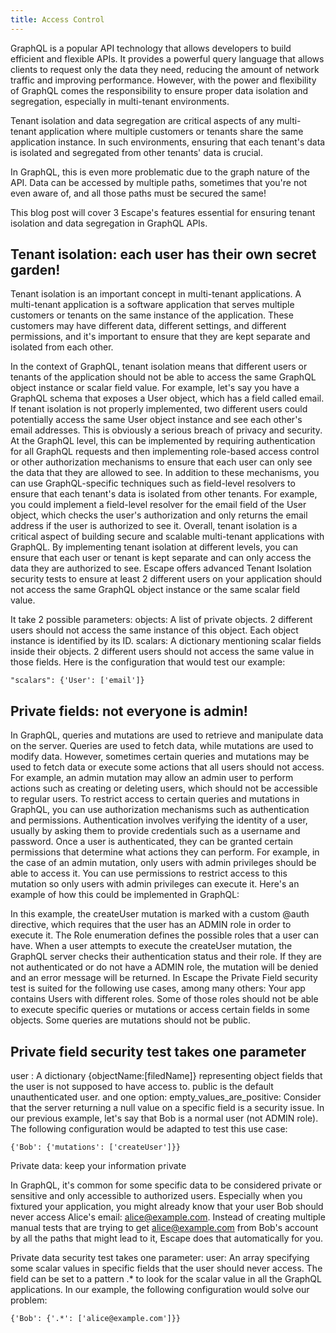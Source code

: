 ```yaml
---
title: Access Control
---
```


GraphQL is a popular API technology that allows developers to build efficient and flexible APIs. It provides a powerful query language that allows clients to request only the data they need, reducing the amount of network traffic and improving performance. However, with the power and flexibility of GraphQL comes the responsibility to ensure proper data isolation and segregation, especially in multi-tenant environments.

Tenant isolation and data segregation are critical aspects of any multi-tenant application where multiple customers or tenants share the same application instance. In such environments, ensuring that each tenant's data is isolated and segregated from other tenants' data is crucial.

In GraphQL, this is even more problematic due to the graph nature of the API. Data can be accessed by multiple paths, sometimes that you're not even aware of, and all those paths must be secured the same!

This blog post will cover 3 Escape's features essential for ensuring tenant isolation and data segregation in GraphQL APIs.

## Tenant isolation: each user has their own secret garden!

Tenant isolation is an important concept in multi-tenant applications. A multi-tenant application is a software application that serves multiple customers or tenants on the same instance of the application. These customers may have different data, different settings, and different permissions, and it's important to ensure that they are kept separate and isolated from each other.

In the context of GraphQL, tenant isolation means that different users or tenants of the application should not be able to access the same GraphQL object instance or scalar field value.
For example, let's say you have a GraphQL schema that exposes a User object, which has a field called email. If tenant isolation is not properly implemented, two different users could potentially access the same User object instance and see each other's email addresses. This is obviously a serious breach of privacy and security.
At the GraphQL level, this can be implemented by requiring authentication for all GraphQL requests and then implementing role-based access control or other authorization mechanisms to ensure that each user can only see the data that they are allowed to see. In addition to these mechanisms, you can use GraphQL-specific techniques such as field-level resolvers to ensure that each tenant's data is isolated from other tenants. For example, you could implement a field-level resolver for the email field of the User object, which checks the user's authorization and only returns the email address if the user is authorized to see it.
Overall, tenant isolation is a critical aspect of building secure and scalable multi-tenant applications with GraphQL. By implementing tenant isolation at different levels, you can ensure that each user or tenant is kept separate and can only access the data they are authorized to see.
Escape offers advanced Tenant Isolation security tests to ensure at least 2 different users on your application should not access the same GraphQL object instance or the same scalar field value.

It take 2 possible parameters:
objects: A list of private objects. 2 different users should not access the same instance of this object. Each object instance is identified by its ID.
scalars: A dictionary mentioning scalar fields inside their objects. 2 different users should not access the same value in those fields. 
Here is the configuration that would test our example:
```
"scalars": {'User': ['email']}
```

## Private fields: not everyone is admin!

In GraphQL, queries and mutations are used to retrieve and manipulate data on the server. Queries are used to fetch data, while mutations are used to modify data.
However, sometimes certain queries and mutations may be used to fetch data or execute some actions that all users should not access. For example, an admin mutation may allow an admin user to perform actions such as creating or deleting users, which should not be accessible to regular users.
To restrict access to certain queries and mutations in GraphQL, you can use authorization mechanisms such as authentication and permissions. Authentication involves verifying the identity of a user, usually by asking them to provide credentials such as a username and password. Once a user is authenticated, they can be granted certain permissions that determine what actions they can perform.
For example, in the case of an admin mutation, only users with admin privileges should be able to access it. You can use permissions to restrict access to this mutation so only users with admin privileges can execute it.
Here's an example of how this could be implemented in GraphQL:

In this example, the createUser mutation is marked with a custom @auth directive, which requires that the user has an ADMIN role in order to execute it. The Role enumeration defines the possible roles that a user can have.
When a user attempts to execute the createUser mutation, the GraphQL server checks their authentication status and their role. If they are not authenticated or do not have a ADMIN role, the mutation will be denied and an error message will be returned.
In Escape the Private Field security test is suited for the following use cases, among many others:
Your app contains Users with different roles. Some of those roles should not be able to execute specific queries or mutations or access certain fields in some objects.
Some queries are mutations should not be public.

## Private field security test takes one parameter

user : A dictionary {objectName:[filedName]} representing object fields that the user is not supposed to have access to. public is the default unauthenticated user.
and one option:
empty_values_are_positive: Consider that the server returning a null value on a specific field is a security issue.
In our previous example, let's say that Bob is a normal user (not ADMIN role). The following configuration would be adapted to test this use case:
```
{'Bob': {'mutations': ['createUser']}}
```

Private data: keep your information private

In GraphQL, it's common for some specific data to be considered private or sensitive and only accessible to authorized users.
Especially when you fixtured your application, you might already know that your user Bob should never access Alice's email: alice@example.com. Instead of creating multiple manual tests that are trying to get alice@example.com from Bob's account by all the paths that might lead to it, Escape does that automatically for you.

Private data security test takes one parameter:
user: An array specifying some scalar values in specific fields that the user should never access. The field can be set to a pattern .* to look for the scalar value in all the GraphQL applications.
In our example, the following configuration would solve our problem:
```
{'Bob': {'.*': ['alice@example.com']}}
```
